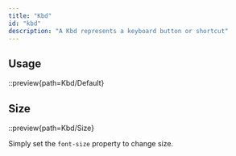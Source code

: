 ```yaml
---
title: "Kbd"
id: "kbd"
description: "A Kbd represents a keyboard button or shortcut"
---
```


## Usage

::preview{path=Kbd/Default}

## Size

::preview{path=Kbd/Size}

Simply set the `font-size` property to change size.
